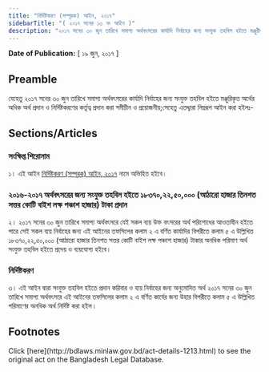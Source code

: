 ```yaml
---
title: "নির্দিষ্টকরণ (সম্পূরক) আইন, ২০১৭"
sidebarTitle: "( ২০১৭ সনের ১৩ নং আইন )"
description: "২০১৭ সনের ৩০ জুন তারিখে সমাপ্য অর্থবৎসরের কার্যাদি নির্বাহের জন্য সংযুক্ত তহবিল হইতে মঞ্জুরীকৃত অর্থের অধিক অর্থ প্রদান ও নির্দিষ্টকরণের কর্তৃত্ব প্রদানের উদ্দেশ্যে প্রণীত আইন"
---
```


**Date of Publication:** [ ১৯ জুন, ২০১৭ ]

## Preamble

যেহেতু ২০১৭ সনের ৩০ জুন তারিখে সমাপ্য অর্থবৎসরের কার্যাদি নির্বাহের জন্য সংযুক্ত তহবিল হইতে মঞ্জুরিকৃত অর্থের অধিক অর্থ প্রদান ও নির্দিষ্টকরণের কর্তৃত্ব প্রদান করা সমীচীন ও প্রয়োজনীয়;সেহেতু এতদ্দ্বারা নিম্নরূপ আইন করা হইলঃ-

## Sections/Articles

### সংক্ষিপ্ত শিরোনাম

১। এই আইন [নির্দিষ্টকরণ (সম্পূরক) আইন, ২০১৭](/act-1213.html "নির্দিষ্টকরণ (সম্পূরক) আইন, ২০১৭") নামে অভিহিত হইবে।

### ২০১৬-২০১৭ অর্থবৎসরের জন্য সংযুক্ত তহবিল হইতে ১৮৩৭০,২২,৫০,০০০ (আঠারো হাজার তিনশত সত্তর কোটি বাইশ লক্ষ পঞ্চাশ হাজার) টাকা প্রদান

২। ২০১৭ সনের ৩০ জুন তারিখে সমাপ্য অর্থবৎসরে যেই সকল ব্যয় উক্ত বৎসরের অর্থ পরিশোধের আওতাধীন হইতে পারে সেই সকল ব্যয় নির্বাহের জন্য এই আইনের তফসিলের কলাম ২ এ বর্ণিত কার্যাদির বিপরীতে কলাম ৫ এ উল্লিখিত ১৮৩৭০,২২,৫০,০০০ (আঠারো হাজার তিনশত সত্তর কোটি বাইশ লক্ষ পঞ্চাশ হাজার) টাকার অনধিক পরিমাণ অর্থ সংযুক্ত তহবিল হইতে প্রদেয় ও ব্যয়যোগ্য হইবে।

### নির্দিষ্টকরণ

৩। এই আইন দ্বারা সংযুক্ত তহবিল হইতে প্রদান করিবার ও ব্যয় নির্বাহের জন্য অনুমোদিত অর্থ ২০১৭ সনের ৩০ জুন তারিখে সমাপ্য অর্থবৎসরে এই আইনের তফসিলের কলাম ২ এ বর্ণিত কার্যের জন্য উহার বিপরীতে কলাম ৫ এ উল্লিখিত পরিমাণের অনধিক অর্থ নির্দিষ্ট করা হইল।

## Footnotes

<Note>
  Click [here](http://bdlaws.minlaw.gov.bd/act-details-1213.html) to see the original act on the Bangladesh Legal Database.
</Note>
